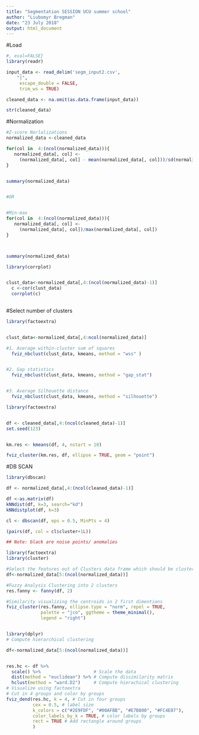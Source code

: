 ---
title: "Segmentation SESSION UCU summer school"
author: "Liubomyr Bregman"
date: "23 July 2018"
output: html_document
---




#Load
```{r input, echo=FALSE}
#, eval=FALSE}
library(readr)

input_data <- read_delim('segm_input2.csv',
    "|",
     escape_double = FALSE,
     trim_ws = TRUE)

cleaned_data <- na.omit(as.data.frame(input_data))

str(cleaned_data)


```

  
#Normalization  
```{r data normalization}

#Z-score Norlalizations
normalized_data <-cleaned_data 

for(col in  4:(ncol(normalized_data))){
   normalized_data[, col] <- 
     (normalized_data[, col] - mean(normalized_data[, col]))/sd(normalized_data[, col])
}


summary(normalized_data)


#OR


#Min-max
for(col in  4:(ncol(normalized_data))){
   normalized_data[, col] <- 
     (normalized_data[, col])/max(normalized_data[, col])
}



summary(normalized_data)

```




```{r features}

library(corrplot)


clust_data<-normalized_data[,4:(ncol(normalized_data)-1)]
  c <-cor(clust_data)
  corrplot(c)
  

```


#Select number of clusters

```{r Number of clusters Additional}


library(factoextra)


clust_data<-normalized_data[,4:ncol(normalized_data)]

#1. Average within-cluster sum of squares
  fviz_nbclust(clust_data, kmeans, method = "wss" )


#2. Gap statistics
  fviz_nbclust(clust_data, kmeans, method = "gap_stat")


#3. Average Silhouette distance 
  fviz_nbclust(clust_data, kmeans, method = "silhouette")


```


```{r k-means}

library(factoextra)


df <- cleaned_data[,4:(ncol(cleaned_data)-1)]
set.seed(123)


km.res <- kmeans(df, 4, nstart = 10)

fviz_cluster(km.res, df, ellipse = TRUE, geom = "point")


```




#DB SCAN

```{r dbscan elips size  }

library(dbscan)

df <- normalized_data[,4:(ncol(cleaned_data)-1)]

df <-as.matrix(df)
kNNdist(df, k=3, search="kd")
kNNdistplot(df, k=3)

cl <- dbscan(df, eps = 0.5, MinPts = 4)

(pairs(df, col = cl$cluster+1L))

## Note: black are noise points/ anomalies
```




```{r from fuzzy clustering}


library(factoextra)
library(cluster)

#Select the features out of Clusters data frame which should be clustered
df<-normalized_data[5:(ncol(normalized_data))]

#Fuzzy Analysis Clustering into 2 clusters
res.fanny <- fanny(df, 2)  

#Similarity visualizing the centroids in 2 first dimentions 
fviz_cluster(res.fanny, ellipse.type = "norm", repel = TRUE,
             palette = "jco", ggtheme = theme_minimal(),
             legend = "right")



```



```{r hierarcical clustering}
library(dplyr)
# Compute hierarchical clustering

df<-normalized_data[5:(ncol(normalized_data))]


res.hc <- df %>%
  scale() %>%                    # Scale the data
  dist(method = "euclidean") %>% # Compute dissimilarity matrix
  hclust(method = "ward.D2")     # Compute hierachical clustering
# Visualize using factoextra
# Cut in 4 groups and color by groups
fviz_dend(res.hc, k = 4, # Cut in four groups
          cex = 0.5, # label size
          k_colors = c("#2E9FDF", "#00AFBB", "#E7B800", "#FC4E07"),
          color_labels_by_k = TRUE, # color labels by groups
          rect = TRUE # Add rectangle around groups
          )

```

